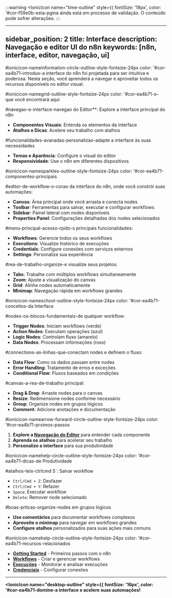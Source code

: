 ﻿:::warning
<IonicIcon name="time-outline" style={{ fontSize: '18px', color: '#cor-f59e0b-esta-pgina ainda está em processo de validação. O conteúdo pode sofrer alterações.
:::

---
sidebar_position: 2
title: Interface
description: Navegação e editor UI do n8n
keywords: [n8n, interface, editor, navegação, ui]
---

#ionicicon-nameinformation-circle-outline-style-fontsize-24px color: '#cor-ea4b71-introduo-a interface do n8n foi projetada para ser intuitiva e poderosa. Nesta seção, você aprenderá a navegar e aproveitar todos os recursos disponíveis no editor visual.

#ionicicon-namegrid-outline-style-fontsize-24px color: '#cor-ea4b71-o-que você encontrará aqui

#navegao-e-interface-navegao do Editor**: Explore a interface principal do n8n
- **Componentes Visuais**: Entenda os elementos da interface
- **Atalhos e Dicas**: Acelere seu trabalho com atalhos

#funcionalidades-avanadas-personalizao-adapte a interface às suas necessidades
- **Temas e Aparência**: Configure o visual do editor
- **Responsividade**: Use o n8n em diferentes dispositivos

#ionicicon-namesparkles-outline-style-fontsize-24px color: '#cor-ea4b71-componentes-principais

#editor-de-workflow-o-corao da interface do n8n, onde você constrói suas automações:

- **Canvas**: Área principal onde você arrasta e conecta nodes
- **Toolbar**: Ferramentas para salvar, executar e configurar workflows
- **Sidebar**: Painel lateral com nodes disponíveis
- **Properties Panel**: Configurações detalhadas dos nodes selecionados

#menu-principal-acesso-rpido-s principais funcionalidades:

- **Workflows**: Gerencie todos os seus workflows
- **Executions**: Visualize histórico de execuções
- **Credentials**: Configure conexões com serviços externos
- **Settings**: Personalize sua experiência

#rea-de-trabalho-organize-e visualize seus projetos:

- **Tabs**: Trabalhe com múltiplos workflows simultaneamente
- **Zoom**: Ajuste a visualização do canvas
- **Grid**: Alinhe nodes automaticamente
- **Minimap**: Navegação rápida em workflows grandes

#ionicicon-nameschool-outline-style-fontsize-24px color: '#cor-ea4b71-conceitos-da Interface

#nodes-os-blocos-fundamentais-de qualquer workflow:

- **Trigger Nodes**: Iniciam workflows (verde)
- **Action Nodes**: Executam operações (azul)
- **Logic Nodes**: Controlam fluxo (amarelo)
- **Data Nodes**: Processam informações (roxo)

#connections-as-linhas-que-conectam nodes e definem o fluxo:

- **Data Flow**: Como os dados passam entre nodes
- **Error Handling**: Tratamento de erros e exceções
- **Conditional Flow**: Fluxos baseados em condições

#canvas-a-rea-de-trabalho principal:

- **Drag & Drop**: Arraste nodes para o canvas
- **Resize**: Redimensione nodes conforme necessário
- **Group**: Organize nodes em grupos lógicos
- **Comment**: Adicione anotações e documentação

#ionicicon-namearrow-forward-circle-outline-style-fontsize-24px color: '#cor-ea4b71-prximos-passos

1. **Explore a [Navegação do Editor](./navegacao-editor-ui)** para entender cada componente
2. **Aprenda os atalhos** para acelerar seu trabalho
3. **Personalize a interface** para sua produtividade

#ionicicon-namehelp-circle-outline-style-fontsize-24px color: '#cor-ea4b71-dicas-de Produtividade

#atalhos-teis-ctrlcmd S`: Salvar workflow
- `Ctrl/Cmd + Z`: Desfazer
- `Ctrl/Cmd + Y`: Refazer
- `Space`: Executar workflow
- `Delete`: Remover node selecionado

#boas-prticas-organize-nodes em grupos lógicos
- **Use comentários** para documentar workflows complexos
- **Aproveite o minimap** para navegar em workflows grandes
- **Configure atalhos** personalizados para suas ações mais comuns

#ionicicon-namehelp-circle-outline-style-fontsize-24px color: '#cor-ea4b71-recursos-relacionados

- **[Getting Started](../getting-started/)** - Primeiros passos com o n8n
- **[Workflows](../workflows/)** - Criar e gerenciar workflows
- **[Execuções](../execucoes/)** - Monitorar e analisar execuções
- **[Credenciais](../credenciais/)** - Configurar conexões

---

**<IonicIcon name="desktop-outline" style={{ fontSize: '16px', color: '#cor-ea4b71-domine-a interface e acelere suas automações!**

